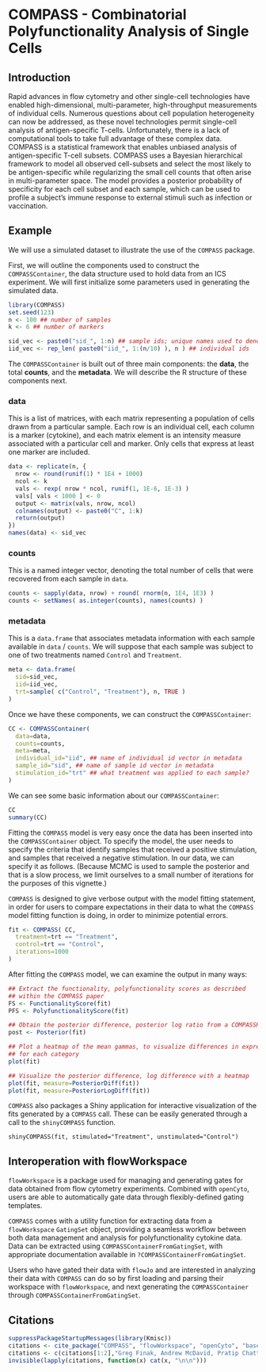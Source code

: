 <!--
%\VignetteEngine{knitr::docco_linear}
%\VignetteIndexEntry{COMPASS}
\usepackage[utf8]{inputenc}
-->

COMPASS - Combinatorial Polyfunctionality Analysis of Single Cells
==================================================================

Introduction
------------

Rapid advances in flow cytometry and other single-cell technologies have
enabled high-dimensional, multi-parameter, high-throughput measurements of
individual cells. Numerous questions about cell population heterogeneity can
now be addressed, as these novel technologies permit single-cell analysis of
antigen-specific T-cells. Unfortunately, there is a lack of computational tools
to take full advantage of these complex data.
COMPASS is a statistical framework that enables unbiased analysis of
antigen-specific T-cell subsets. COMPASS uses a Bayesian hierarchical framework
to model all observed cell-subsets and select the most likely to be
antigen-specific while regularizing the small cell counts that often arise in
multi-parameter space. The model provides a posterior probability of
specificity for each cell subset and each sample, which can be used to profile
a subject’s immune response to external stimuli such as infection or
vaccination.

Example
-------

We will use a simulated dataset to illustrate the use of the `COMPASS` package.

First, we will outline the components used to construct the `COMPASSContainer`,
the data structure used to hold data from an ICS experiment. We will first
initialize some parameters used in generating the simulated data.

```r
library(COMPASS)
set.seed(123)
n <- 100 ## number of samples
k <- 6 ## number of markers

sid_vec <- paste0("sid_", 1:n) ## sample ids; unique names used to denote samples
iid_vec <- rep_len( paste0("iid_", 1:(n/10) ), n ) ## individual ids
```

The `COMPASSContainer` is built out of three main components: the **data**,
the total **counts**, and the **metadata**. We will describe the R structure
of these components next.

### data

This is a list of matrices, with each matrix
representing a population of cells drawn from a particular sample. Each row is an
individual cell, each column is a marker (cytokine), and each matrix element is an intensity measure associated
with a particular cell and marker. Only cells that express at least one
marker are included.

```r
data <- replicate(n, {
  nrow <- round(runif(1) * 1E4 + 1000)
  ncol <- k
  vals <- rexp( nrow * ncol, runif(1, 1E-6, 1E-3) )
  vals[ vals < 1000 ] <- 0
  output <- matrix(vals, nrow, ncol)
  colnames(output) <- paste0("C", 1:k)
  return(output)
})
names(data) <- sid_vec
```

### counts

This is a named integer vector, denoting the total number of cells that were
recovered from each sample in `data`.

```r
counts <- sapply(data, nrow) + round( rnorm(n, 1E4, 1E3) )
counts <- setNames( as.integer(counts), names(counts) )
```

### metadata

This is a `data.frame` that associates metadata information with each sample
available in `data` / `counts`. We will suppose that each sample was
subject to one of two treatments named `Control` and `Treatment`.

```r
meta <- data.frame(
  sid=sid_vec,
  iid=iid_vec,
  trt=sample( c("Control", "Treatment"), n, TRUE )
)
```

Once we have these components, we can construct the `COMPASSContainer`:

```r
CC <- COMPASSContainer(
  data=data,
  counts=counts,
  meta=meta,
  individual_id="iid", ## name of individual id vector in metadata
  sample_id="sid", ## name of sample id vector in metadata
  stimulation_id="trt" ## what treatment was applied to each sample?
)
```

We can see some basic information about our `COMPASSContainer`:

```r
CC
summary(CC)
```

Fitting the `COMPASS` model is very easy once the data has been inserted into
the `COMPASSContainer` object. To specify the model, the user needs to specify
the criteria that identify samples that received a positive stimulation, and
samples that received a negative stimulation. In our data, we can specify it
as follows. (Because MCMC is used to sample the posterior and that is a slow
process, we limit ourselves to a small number of iterations for the purposes
of this vignette.)

`COMPASS` is designed to give verbose output with the model fitting statement,
in order for users to compare expectations in their data to what the `COMPASS`
model fitting function is doing, in order to minimize potential errors.

```r
fit <- COMPASS( CC,
  treatment=trt == "Treatment",
  control=trt == "Control",
  iterations=1000
)
```

After fitting the `COMPASS` model, we can examine the output in many ways:

```r
## Extract the functionality, polyfunctionality scores as described
## within the COMPASS paper
FS <- FunctionalityScore(fit)
PFS <- PolyfunctionalityScore(fit)

## Obtain the posterior difference, posterior log ratio from a COMPASSResult
post <- Posterior(fit)

## Plot a heatmap of the mean gammas, to visualize differences in expression
## for each category
plot(fit)

## Visualize the posterior difference, log difference with a heatmap
plot(fit, measure=PosteriorDiff(fit))
plot(fit, measure=PosteriorLogDiff(fit))

```

`COMPASS` also packages a Shiny application for interactive visualization of
the fits generated by a `COMPASS` call. These can be easily generated through
a call to the `shinyCOMPASS` function.

    shinyCOMPASS(fit, stimulated="Treatment", unstimulated="Control")
    
Interoperation with flowWorkspace
---------------------------------

`flowWorkspace` is a package used for managing and generating gates for data
obtained from flow cytometry experiments. Combined with `openCyto`, users are
able to automatically gate data through flexibly-defined gating templates.

`COMPASS` comes with a utility function for extracting data from a
`flowWorkspace` `GatingSet` object, providing a seamless workflow between
both data management and analysis for polyfunctionality cytokine data.
Data can be extracted using `COMPASSContainerFromGatingSet`, with appropriate
documentation available in `?COMPASSContainerFromGatingSet`.

Users who have gated their data with `flowJo` and are interested in analyzing
their data with `COMPASS` can do so by first loading and parsing their
workspace with `flowWorkspace`, and next generating the `COMPASSContainer`
through `COMPASSContainerFromGatingSet`.

Citations
---------

```r
suppressPackageStartupMessages(library(Kmisc))
citations <- cite_package("COMPASS", "flowWorkspace", "openCyto", "base")
citations <- c(citations[1:2],"Greg Finak, Andrew McDavid, Pratip Chattopadhyay, Maria Dominguez, Steve De Rosa, Mario Roederer, Raphael Gottardo. Mixture models for single-cell assays with applications to vaccine studies. Biostatistics 2014 Jan;15(1):87-101",citations[3:4])
invisible(lapply(citations, function(x) cat(x, "\n\n")))
```

